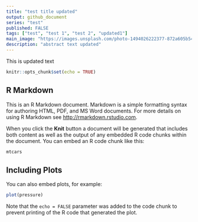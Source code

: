 ```yaml
---
title: "test title updated"
output: github_document
series: "test"
published: FALSE
tags: ["test", "test 1", "test 2", "updated1"]
main_image: "https://images.unsplash.com/photo-1494026222377-872a605b54ba?ixlib=rb-1.2.1&ixid=eyJhcHBfaWQiOjEyMDd9&auto=format&fit=crop&w=1500&q=80"
description: "abstract text updated"
---
```


This is updated text


```r
knitr::opts_chunk$set(echo = TRUE)
```

## R Markdown

This is an R Markdown document. Markdown is a simple formatting syntax for authoring HTML, PDF, and MS Word documents. For more details on using R Markdown see <http://rmarkdown.rstudio.com>.

When you click the **Knit** button a document will be generated that includes both content as well as the output of any embedded R code chunks within the document. You can embed an R code chunk like this:

```r
mtcars
```

## Including Plots

You can also embed plots, for example:

```r
plot(pressure)
```

Note that the `echo = FALSE` parameter was added to the code chunk to prevent printing of the R code that generated the plot.
